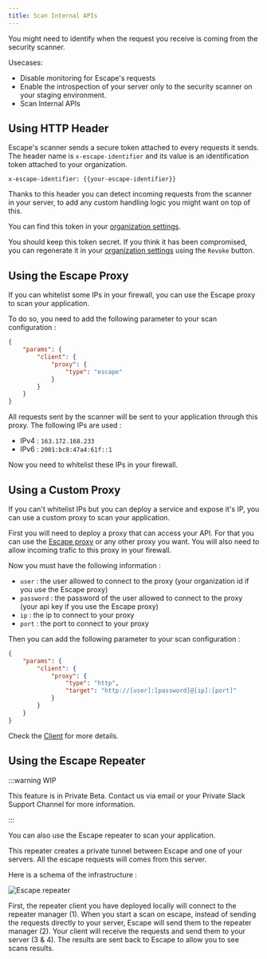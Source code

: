 ```yaml
---
title: Scan Internal APIs
---
```


You might need to identify when the request you receive is coming from the security scanner.

Usecases: 
- Disable monitoring for Escape's requests 
- Enable the introspection of your server only to the security scanner on your staging environment.
- Scan Internal APIs


## Using HTTP Header

Escape's scanner sends a secure token attached to every requests it sends. The header name is `x-escape-identifier` and its value is an identification token attached to your organization.

```http
x-escape-identifier: {{your-escape-identifier}}
```

Thanks to this header you can detect incoming requests from the scanner in your server, to add any custom handling logic you might want on top of this.

You can find this token in your [organization settings](https://app.escape.tech/organization/settings/).

You should keep this token secret. If you think it has been compromised, you can regenerate it in your [organization settings](https://app.escape.tech/organization/settings/) using the `Revoke` button.


## Using the Escape Proxy

If you can whitelist some IPs in your firewall, you can use the Escape proxy to scan your application.

To do so, you need to add the following parameter to your scan configuration :

```json
{
    "params": {
        "client": {
            "proxy": {
                "type": "escape"
            }
        }
    }
}
```

All requests sent by the scanner will be sent to your application through this proxy. The following IPs are used :

- IPv4 : `163.172.168.233`
- IPv6 : `2001:bc8:47a4:61f::1`

Now you need to whitelist these IPs in your firewall.

## Using a Custom Proxy

If you can't whitelist IPs but you can deploy a service and expose it's IP, you can use a custom proxy to scan your application.

First you will need to deploy a proxy that can access your API.
For that you can use the [Escape proxy](https://github.com/Escape-Technologies/proxy) or any other proxy you want.
You will also need to allow incoming trafic to this proxy in your firewall.

Now you must have the following information :

- `user` : the user allowed to connect to the proxy (your organization id if you use the Escape proxy)
- `password` : the password of the user allowed to connect to the proxy (your api key if you use the Escape proxy)
- `ip` : the ip to connect to your proxy
- `port` : the port to connect to your proxy

Then you can add the following parameter to your scan configuration :

```json
{
    "params": {
        "client": {
            "proxy": {
                "type": "http",
                "target": "http://[user]:[password]@[ip]:[port]"
            }
        }
    }
}
```

Check the [Client](https://escape.tech/docs/advanced-usage/parameters#client) for more details.

## Using the Escape Repeater

:::warning WIP

This feature is in Private Beta. Contact us via email or your Private Slack Support Channel for more information.

:::

You can also use the Escape repeater to scan your application.

This repeater creates a private tunnel between Escape and one of your servers.
All the escape requests will comes from this server.

Here is a schema of the infrastructure :

![Escape repeater](./img/repeater.drawio.svg)

First, the repeater client you have deployed locally will connect to the repeater manager (1).
When you start a scan on escape, instead of sending the requests directly to your server, Escape will send them to the repeater manager (2).
Your client will receive the requests and send them to your server (3 & 4).
The results are sent back to Escape to allow you to see scans results.
